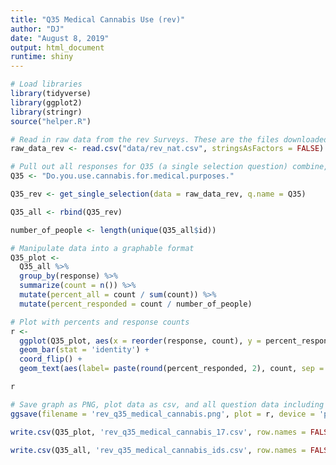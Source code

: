 ```yaml
---
title: "Q35 Medical Cannabis Use (rev)"
author: "DJ"
date: "August 8, 2019"
output: html_document
runtime: shiny
---
```


```r
# Load libraries
library(tidyverse)
library(ggplot2)
library(stringr)
source("helper.R")
```

```r
# Read in raw data from the rev Surveys. These are the files downloaded from survey monkey saved as a .csv
raw_data_rev <- read.csv("data/rev_nat.csv", stringsAsFactors = FALSE)
```

```r
# Pull out all responses for Q35 (a single selection question) combine, then determine 'question n'
Q35 <- "Do.you.use.cannabis.for.medical.purposes."

Q35_rev <- get_single_selection(data = raw_data_rev, q.name = Q35)

Q35_all <- rbind(Q35_rev)

number_of_people <- length(unique(Q35_all$id))
```

```r
# Manipulate data into a graphable format
Q35_plot <- 
  Q35_all %>%
  group_by(response) %>%
  summarize(count = n()) %>%
  mutate(percent_all = count / sum(count)) %>%
  mutate(percent_responded = count / number_of_people)
```

```r
# Plot with percents and response counts
r <- 
  ggplot(Q35_plot, aes(x = reorder(response, count), y = percent_responded)) +
  geom_bar(stat = 'identity') +
  coord_flip() +
  geom_text(aes(label= paste(round(percent_responded, 2), count, sep = "***")))

r
```

```r
# Save graph as PNG, plot data as csv, and all question data including response IDs as csv (save question n and N at end of plot file as "_x.x")
ggsave(filename = 'rev_q35_medical_cannabis.png', plot = r, device = 'png')

write.csv(Q35_plot, 'rev_q35_medical_cannabis_17.csv', row.names = FALSE)

write.csv(Q35_all, 'rev_q35_medical_cannabis_ids.csv', row.names = FALSE)
```
